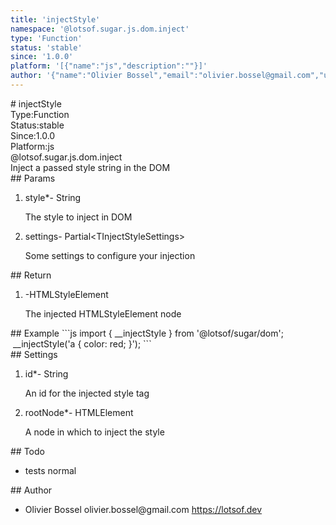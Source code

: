 ```yaml
---
title: 'injectStyle'
namespace: '@lotsof.sugar.js.dom.inject'
type: 'Function'
status: 'stable'
since: '1.0.0'
platform: '[{"name":"js","description":""}]'
author: '{"name":"Olivier Bossel","email":"olivier.bossel@gmail.com","url":"https://lotsof.dev"}'
---
```

<div class="docmap-mdx">
# injectStyle
<div class="_metas">
<div class="_type"><span class="_type-label">Type:</span><span class="_type-value">Function</span></div>
<div class="_status"><span class="_status-label">Status:</span><span class="_status-value -stable">stable</span></div>
<div class="_since"><span class="_since-label">Since:</span><span class="_since-value">1.0.0</span></div>
<div class="_platform"><span class="_platform-label">Platform:</span><span class="_platform-value -js">js</span></div>
</div>
<div class="_namespace">@lotsof.sugar.js.dom.inject</div>
<div class="_description typo-format typo-rhythm">
Inject a passed style string in the DOM
</div>
<div class="_params">
## Params
<ol class="_list">
<li class="_item">
<span class="_name">style<span class="_required">*</span></span><span class="_default">-</span> <span class="_type">String</span>
<p class="_description">The style to inject in DOM</p>
</li>
<li class="_item">
<span class="_name">settings</span><span class="_default">-</span> <span class="_type">Partial&lt;TInjectStyleSettings&gt;</span>
<p class="_description">Some settings to configure your injection</p>
</li>
</ol>
</div>
<div class="_return">
## Return
<ol class="_list">
<li class="_item">
<span class="_default">-</span><span class="_type">HTMLStyleElement</span>
<p class="_description">The injected HTMLStyleElement node</p>
</li>
</ol>
</div>
<div class="_examples">
## Example
```js
import { __injectStyle } from '@lotsof/sugar/dom';
 __injectStyle('a { color: red; }');
```
</div>
<div class="_settings">
## Settings
<ol class="_list">
<li class="_item">
<span class="_name">id<span class="_required">*</span></span><span class="_default">-</span> <span class="_type">String</span>
<p class="_description">An id for the injected style tag</p>
</li>
<li class="_item">
<span class="_name">rootNode<span class="_required">*</span></span><span class="_default">-</span> <span class="_type">HTMLElement</span>
<p class="_description">A node in which to inject the style</p>
</li>
</ol>
</div>
<div class="_todo">
## Todo
<ul class="_list">
<li class="_item">
<span class="_description">tests</span>
<span class="_priority -normal">normal</span>
</li>
</ul>
</div>
<div class="_author">
## Author
<ul class="_list">
<li class="_item">
<span class="_name">Olivier Bossel</span>
<span class="_email">olivier.bossel@gmail.com</span>
<a href="https://lotsof.dev" target="_blank" class="_url">https://lotsof.dev</a>
</li>
</ul>
</div>
</div>